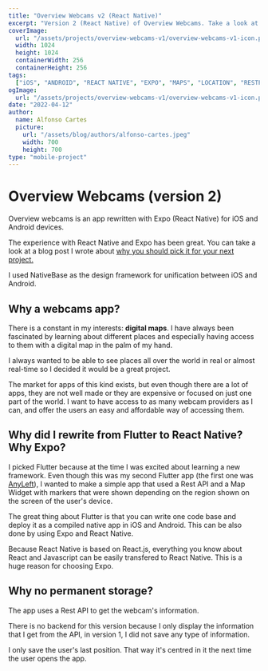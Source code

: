 ```yaml
---
title: "Overview Webcams v2 (React Native)"
excerpt: "Version 2 (React Native) of Overview Webcams. Take a look at how it was made, what technologies where used and why..."
coverImage:
  url: "/assets/projects/overview-webcams-v1/overview-webcams-v1-icon.png"
  width: 1024
  height: 1024
  containerWidth: 256
  containerHeight: 256
tags:
  ["iOS", "ANDROID", "REACT NATIVE", "EXPO", "MAPS", "LOCATION", "RESTFUL API"]
ogImage:
  url: "/assets/projects/overview-webcams-v1/overview-webcams-v1-icon.png"
date: "2022-04-12"
author:
  name: Alfonso Cartes
  picture:
    url: "/assets/blog/authors/alfonso-cartes.jpeg"
    width: 700
    height: 700
type: "mobile-project"
---
```


# Overview Webcams (version 2)

Overview webcams is an app rewritten with Expo (React Native) for iOS and Android devices.

The experience with React Native and Expo has been great. You can take a look at a blog post I wrote about [why you should pick it for your next project.](https://cartes.dev/blog/posts/why-react-native-for-your-business)

I used NativeBase as the design framework for unification between iOS and Android.

<Carousel post="overview-webcams-v2" />

## Why a webcams app?

There is a constant in my interests: **digital maps**. I have always been fascinated by learning about different places and especially having access to them with a digital map in the palm of my hand.

I always wanted to be able to see places all over the world in real or almost real-time so I decided it would be a great project.

The market for apps of this kind exists, but even though there are a lot of apps, they are not well made or they are expensive or focused on just one part of the world. I want to have access to as many webcam providers as I can, and offer the users an easy and affordable way of accessing them.

## Why did I rewrite from Flutter to React Native? Why Expo?

I picked Flutter because at the time I was excited about learning a new framework. Even though this was my second Flutter app (the first one was [AnyLeft](http://www.cartes.dev/portfolio/mobile-development/mobile-projects/anyleft-v1)), I wanted to make a simple app that used a Rest API and a Map Widget with markers that were shown depending on the region shown on the screen of the user's device.

The great thing about Flutter is that you can write one code base and deploy it as a compiled native app in iOS and Android. This can be also done by using Expo and React Native.

Because React Native is based on React.js, everything you know about React and Javascript can be easily transfered to React Native. This is a huge reason for choosing Expo.

## Why no permanent storage?

The app uses a Rest API to get the webcam's information.

There is no backend for this version because I only display the information that I get from the API, in version 1, I did not save any type of information.

I only save the user's last position. That way it's centred in it the next time the user opens the app.
